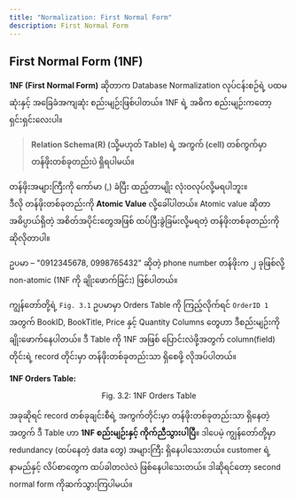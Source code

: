 ```yaml
---
title: "Normalization: First Normal Form"
description: First Normal Form
---
```




## First Normal Form (1NF) 

**1NF (First Normal Form)** ဆိုတာက Database Normalization လုပ်ငန်းစဉ်ရဲ့ ပထမဆုံးနှင့် အခြေခံအကျဆုံး စည်းမျဉ်းဖြစ်ပါတယ်။
1NF ရဲ့ အဓိက စည်းမျဉ်းကတော့ ရှင်းရှင်းလေးပါ။ 
> **Relation Schema(R) (သို့မဟုတ် Table) ရဲ့ အကွက် (cell) တစ်ကွက်မှာ တန်ဖိုးတစ်ခုတည်းပဲ ရှိရပါမယ်။** 

တန်ဖိုးအများကြီးကို ကော်မာ (,) ခံပြီး ထည့်တာမျိုး လုံးဝလုပ်လို့မရပါဘူး။ <br />
ဒီလို တန်ဖိုးတစ်ခုတည်းကို **Atomic Value** လို့ခေါ်ပါတယ်။ 
Atomic value ဆိုတာ အဓိပ္ပာယ်ရှိတဲ့ အစိတ်အပိုင်းတွေအဖြစ် ထပ်ပြီးခွဲခြမ်းလို့မရတဲ့ တန်ဖိုးတစ်ခုတည်းကို ဆိုလိုတာပါ။ <br />

ဥပမာ – "0912345678, 0998765432" ဆိုတဲ့ phone number တန်ဖိုးက ၂ ခုဖြစ်လို့ non-atomic (1NF ကို ချိုးဖောက်ခြင်း) ဖြစ်ပါတယ်။


ကျွန်တော်တို့ရဲ့ `Fig. 3.1` ဥပမာမှာ Orders Table ကို ကြည့်လိုက်ရင် `OrderID 1` အတွက် BookID, BookTitle, Price နှင့် Quantity Columns တွေဟာ ဒီစည်းမျဉ်းကို ချိုးဖောက်နေပါတယ်။ 
ဒီ Table ကို 1NF အဖြစ် ပြောင်းလဲဖို့အတွက် column(field) တိုင်းရဲ့ record တိုင်းမှာ တန်ဖိုးတစ်ခုတည်းသာ ရှိစေဖို့ လိုအပ်ပါတယ်။ 

**1NF Orders Table:**

<ContentImage src={firstNormalForm} alt="1NF Orders Table" />
<p style="text-align: center;">Fig. 3.2: 1NF Orders Table</p>


အခုဆိုရင် record တစ်ခုချင်းစီရဲ့ အကွက်တိုင်းမှာ တန်ဖိုးတစ်ခုတည်းသာ ရှိနေတဲ့အတွက် ဒီ Table ဟာ **1NF စည်းမျဉ်းနှင့် ကိုက်ညီသွားပါပြီ**။ ဒါပေမဲ့ ကျွန်တော်တို့မှာ redundancy (ထပ်နေတဲ့ data တွေ) အများကြီး ရှိနေပါသေးတယ်။ 
customer ရဲ့ နာမည်နှင့် လိပ်စာတွေက ထပ်ခါတလဲလဲ ဖြစ်နေပါသေးတယ်။ ဒါဆိုရင်တော့ second normal form ကိုဆက်သွားကြပါမယ်။

